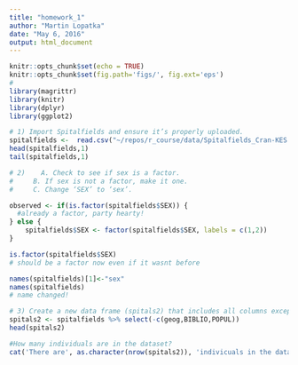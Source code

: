 ```yaml
---
title: "homework_1"
author: "Martin Lopatka"
date: "May 6, 2016"
output: html_document
---
```


```r
knitr::opts_chunk$set(echo = TRUE)
knitr::opts_chunk$set(fig.path='figs/', fig.ext='eps')
#
library(magrittr)
library(knitr)
library(dplyr)
library(ggplot2)
```

```r
# 1) Import Spitalfields and ensure it’s properly uploaded.
spitalfields <-  read.csv("~/repos/r_course/data/Spitalfields_Cran-KES.csv")
head(spitalfields,1)
tail(spitalfields,1)
```

```r
# 2) 	A. Check to see if sex is a factor. 
# 	  B. If sex is not a factor, make it one. 
# 	  C. Change ‘SEX’ to ‘sex’. 

observed <- if(is.factor(spitalfields$SEX)) {
  #already a factor, party hearty!
} else {
    spitalfields$SEX <- factor(spitalfields$SEX, labels = c(1,2))
}

is.factor(spitalfields$SEX)
# should be a factor now even if it wasnt before

names(spitalfields)[1]<-"sex"
names(spitalfields)
# name changed!
```

```r
# 3) Create a new data frame (spitals2) that includes all columns except  "geog" ,  "BIBLIO", and "POPUL".
spitals2 <- spitalfields %>% select(-c(geog,BIBLIO,POPUL))
head(spitals2)
```

```r
#How many individuals are in the dataset?
cat('There are', as.character(nrow(spitals2)), 'indivicuals in the data frame, of which only', as.character(nrow(na.omit(spitals2))), 'are complete entries')

```